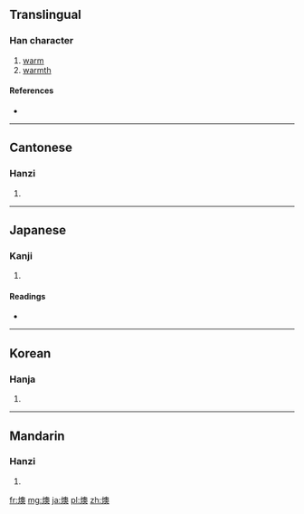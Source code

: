 ==Translingual==

===Han character===
{{Han char|rn=86|rad=火|as=13|sn=17|four=9783<sub>4</sub>|canj=火竹月大 (FHBK)}}

# [[warm]]
# [[warmth]]

====References====
* {{Han ref|kx=0684.180|dkj=19458|dj=1097.010|hdz=32235.010|uh=71E0|ud=29152|bh=C0EE|bd=49390}}

----

==Cantonese==

===Hanzi===
{{yue-hanzi|jyut=|y=[[yuk1]]}}

# {{defn|Cantonese|sort=火13}}

----

==Japanese==

===Kanji===
{{ja-kanji|grade=|rs=火13}}

# {{defn|Japanese|sort=火13}}

====Readings====
* {{ja-readings|on=[[いく]] (iku), [[おう]] (ō)|kun=[[あたたかい]] (atatakai)}}

----

==Korean==

===Hanja===
{{ko-hanja|hangeul=욱|eumhun=|rv=uk|mr=uk|y=wuk}}

# {{defn|Korean|sort=火13}}

----

==Mandarin==

===Hanzi===
{{cmn-hanzi|pin=[[ào]] ([[ao4]]), [[yù]] ([[yu4]])|wg=ao<sup>4</sup>, [[yü]]<sup>4</sup>}}

# {{defn|Mandarin|sort=火13}}

[[fr:燠]]
[[mg:燠]]
[[ja:燠]]
[[pl:燠]]
[[zh:燠]]